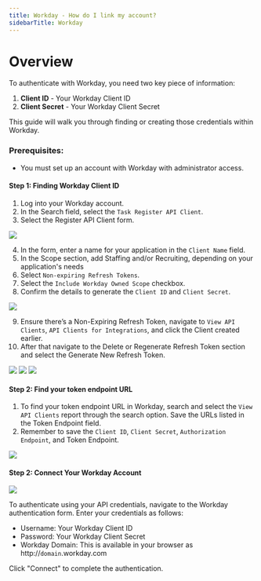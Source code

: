 ```yaml
---
title: Workday - How do I link my account?
sidebarTitle: Workday
---
```



# Overview

To authenticate with Workday, you need two key piece of information:
1. **Client ID** - Your Workday Client ID
1. **Client Secret** - Your Workday Client Secret


This guide will walk you through finding or creating those credentials within Workday.


### Prerequisites:

- You must set up an account with Workday with administrator access.


#### Step 1: Finding Workday Client ID
1. Log into your Workday account.
2. In the Search field, select the `Task Register API Client`. 
3. Select the Register API Client form.

<img src="/integrations/all/workday/workday_1.png" />

4. In the form, enter a name for your application in the `Client Name` field.
5. In the Scope section, add Staffing and/or Recruiting, depending on your application's needs
6. Select `Non-expiring Refresh Tokens`.
7. Select the `Include Workday Owned Scope` checkbox.
8. Confirm the details to generate the `Client ID` and `Client Secret`.


<img src="/integrations/all/workday/workday_2.png" />


9. Ensure there’s a Non-Expiring Refresh Token, navigate to `View API Clients`, `API Clients for Integrations`, and click the Client created earlier.
10. After that navigate to the Delete or Regenerate Refresh Token section and select the Generate New Refresh Token.


<img src="/integrations/all/workday/workday_3.png" />
<img src="/integrations/all/workday/workday_4.png" />
<img src="/integrations/all/workday/workday_5.png" />


#### Step 2: Find your token endpoint URL
1. To find your token endpoint URL in Workday, search and select the `View API Clients` report through the search option. Save the URLs listed in the Token Endpoint field.
2. Remember to save the `Client ID`, `Client Secret`, `Authorization Endpoint`, and Token Endpoint.


<img src="/integrations/all/workday/workday_6.png" />

#### Step 2: Connect Your Workday Account

<img src="/integrations/all/workday/nango_connect_ui.png" />

To authenticate using your API credentials, navigate to the Workday authentication form.
Enter your credentials as follows:
- Username: Your Workday Client ID
- Password: Your Workday Client Secret
- Workday Domain: This is available in your browser as http://`domain`.workday.com

Click "Connect" to complete the authentication.
